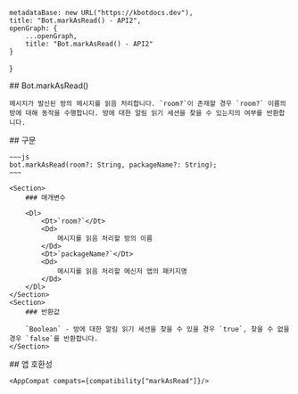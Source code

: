 
    metadataBase: new URL("https://kbotdocs.dev"),
    title: "Bot.markAsRead() - API2",
    openGraph: {
        ...openGraph,
        title: "Bot.markAsRead() - API2"
    }
}

<Section>
    ## Bot.markAsRead()

    메시지가 발신된 방의 메시지를 읽음 처리합니다. `room?`이 존재할 경우 `room?` 이름의 방에 대해 동작을 수행합니다. 방에 대한 알림 읽기 세션을 찾을 수 있는지의 여부를 반환합니다.
</Section>
<Section>
    ## 구문

    ~~~js
    bot.markAsRead(room?: String, packageName?: String);
    ~~~

    <Section>
        ### 매개변수

        <Dl>
            <Dt>`room?`</Dt>
            <Dd>
                메시지를 읽음 처리할 방의 이름
            </Dd>
            <Dt>`packageName?`</Dt>
            <Dd>
                메시지를 읽음 처리할 메신저 앱의 패키지명
            </Dd>
        </Dl>
    </Section>
    <Section>
        ### 반환값

        `Boolean` - 방에 대한 알림 읽기 세션을 찾을 수 있을 경우 `true`, 찾을 수 없을 경우 `false`를 반환합니다.
    </Section>
</Section>
<Section>
    ## 앱 호환성

    <AppCompat compats={compatibility["markAsRead"]}/>
</Section>